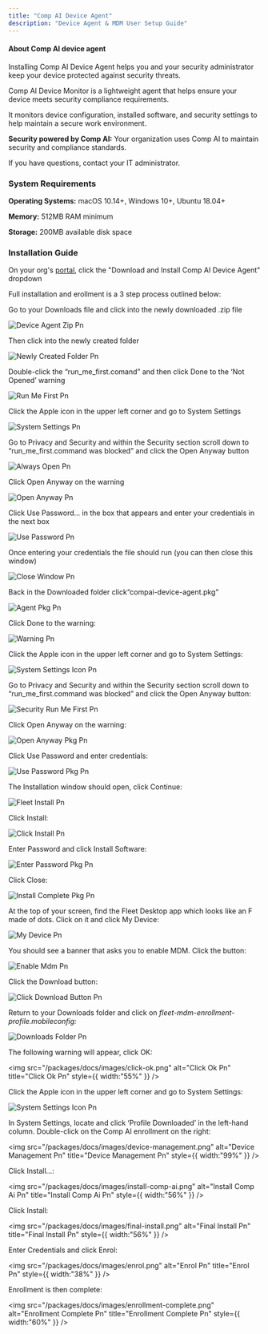 ```yaml
---
title: "Comp AI Device Agent"
description: "Device Agent & MDM User Setup Guide"
---
```


#### **About Comp AI device agent**

Installing Comp AI Device Agent helps you and your security administrator keep your device protected against security threats.

Comp AI Device Monitor is a lightweight agent that helps ensure your device meets security compliance requirements.

It monitors device configuration, installed software, and security settings to help maintain a secure work environment.

**Security powered by Comp AI:** Your organization uses Comp AI to maintain security and compliance standards.

If you have questions, contact your IT administrator.

### System Requirements

**Operating Systems:** macOS 10.14\+, Windows 10\+, Ubuntu 18.04\+

**Memory:** 512MB RAM minimum

**Storage:** 200MB available disk space

### Installation Guide

On your org's [portal](http://portal.trycomp.ai), click the "Download and Install Comp AI Device Agent" dropdown

Full installation and erollment is a 3 step process outlined below:

<Accordion title="Step 1" description='Run "run_me_first.command"' icon="sparkles">
  Go to your Downloads file and click into the newly downloaded .zip file

  ![Device Agent Zip Pn](/packages/docs/device-agent-zip.png)

  Then click into the newly created folder

  ![Newly Created Folder Pn](/packages/docs/newly-created-folder.png)

  Double-click the “run_me_first.comand” and then click Done to the ‘Not Opened’ warning

  ![Run Me First Pn](/packages/docs/run-me-first.png)

  Click the Apple icon in the upper left corner and go to System Settings

  ![System Settings Pn](/packages/docs/system-settings.png)

  Go to Privacy and Security and within the Security section scroll down to “run_me_first.command was blocked” and click the Open Anyway button

  ![Always Open Pn](/packages/docs/images/always-open.png)

  Click Open Anyway on the warning

  ![Open Anyway Pn](/packages/docs/images/open-anyway.png)

  Click Use Password… in the box that appears and enter your credentials in the next box

  ![Use Password Pn](/packages/docs/images/use-password.png)

  Once entering your credentials the file should run (you can then close this window)

  ![Close Window Pn](/packages/docs/images/close-window.png)
</Accordion>

<Accordion title="Step 2" description="Install Device Agent" icon="download">
  Back in the Downloaded folder click“compai-device-agent.pkg”

  ![Agent Pkg Pn](/packages/docs/images/agent-pkg.png)

  Click Done to the warning:

  ![Warning Pn](/packages/docs/images/warning.png)

  Click the Apple icon in the upper left corner and go to System Settings:

  ![System Settings Icon Pn](/packages/docs/images/system-settings-icon.png)

  Go to Privacy and Security and within the Security section scroll down to “run_me_first.command was blocked” and click the Open Anyway button:

  ![Security Run Me First Pn](/packages/docs/images/security-run-me-first.png)

  Click Open Anyway on the warning:

  ![Open Anyway Pkg Pn](/packages/docs/images/open-anyway-pkg.png)

  Click Use Password and enter credentials:

  ![Use Password Pkg Pn](/packages/docs/images/use-password-pkg.png)

  The Installation window should open, click Continue:

  ![Fleet Install Pn](/packages/docs/images/fleet-install.png)

  Click Install:

  ![Click Install Pn](/packages/docs/images/click-install.png)

  Enter Password and click Install Software:

  ![Enter Password Pkg Pn](/packages/docs/images/enter-password-pkg.png)

  Click Close:

  ![Install Complete Pkg Pn](/packages/docs/images/install-complete-pkg.png)
</Accordion>

<Accordion title="Step 3" description="Enable MDM" icon="computer">
  At the top of your screen, find the Fleet Desktop app which looks like an F made of dots. Click on it and click My Device:

  ![My Device Pn](/packages/docs/images/my-device.png)

  You should see a banner that asks you to enable MDM. Click the button:

  ![Enable Mdm Pn](/packages/docs/images/enable-mdm.png)

  Click the Download button:

  ![Click Download Button Pn](/packages/docs/images/click-download-button.png)

  Return to your Downloads folder and click on _fleet-mdm-enrollment-profile.mobileconfig:_

  ![Downloads Folder Pn](/packages/docs/images/downloads-folder.png)

  The following warning will appear, click OK:

  <img
    src="/packages/docs/images/click-ok.png"
    alt="Click Ok Pn"
    title="Click Ok Pn"
    style={{ width:"55%" }}
  />

  Click the Apple icon in the upper left corner and go to System Settings:

  ![System Settings Icon Pn](/packages/docs/images/system-settings-icon.png)

  In System Settings, locate and click ‘Profile Downloaded’ in the left-hand column. Double-click on the Comp AI enrollment on the right:

  <img
    src="/packages/docs/images/device-management.png"
    alt="Device Management Pn"
    title="Device Management Pn"
    style={{ width:"99%" }}
  />

  Click Install…:

  <img
    src="/packages/docs/images/install-comp-ai.png"
    alt="Install Comp Ai Pn"
    title="Install Comp Ai Pn"
    style={{ width:"56%" }}
  />

  Click Install:

  <img
    src="/packages/docs/images/final-install.png"
    alt="Final Install Pn"
    title="Final Install Pn"
    style={{ width:"56%" }}
  />

  Enter Credentials and click Enrol:

  <img
    src="/packages/docs/images/enrol.png"
    alt="Enrol Pn"
    title="Enrol Pn"
    style={{ width:"38%" }}
  />

  Enrollment is then complete:

  <img
    src="/packages/docs/images/enrollment-complete.png"
    alt="Enrollment Complete Pn"
    title="Enrollment Complete Pn"
    style={{ width:"60%" }}
  />
</Accordion>